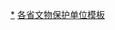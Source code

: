 {{catnav|頁面分類|總類|維基百科模板|按内容分类的模板|社会模板|文化模板|文物模板}}
{{Catnav|頁面分類|社会|文化|文化模板|文物模板}}

{{Template category}}

[[Category:中国省级文物保护单位|*]]
[[Category:各省文物保护单位模板|]]
